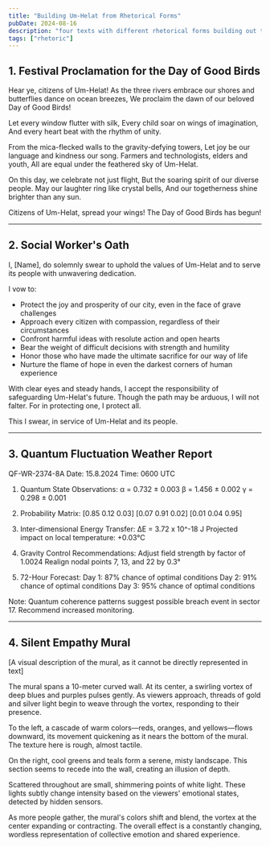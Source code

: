 ```yaml
---
title: "Building Um-Helat from Rhetorical Forms"
pubDate: 2024-08-16
description: "four texts with different rhetorical forms building out the world of Um-Helat"
tags: ["rhetoric"]
---
```


## 1. Festival Proclamation for the Day of Good Birds

Hear ye, citizens of Um-Helat!
As the three rivers embrace our shores and butterflies dance on ocean breezes,
We proclaim the dawn of our beloved Day of Good Birds!

Let every window flutter with silk,
Every child soar on wings of imagination,
And every heart beat with the rhythm of unity.

From the mica-flecked walls to the gravity-defying towers,
Let joy be our language and kindness our song.
Farmers and technologists, elders and youth,
All are equal under the feathered sky of Um-Helat.

On this day, we celebrate not just flight,
But the soaring spirit of our diverse people.
May our laughter ring like crystal bells,
And our togetherness shine brighter than any sun.

Citizens of Um-Helat, spread your wings!
The Day of Good Birds has begun!

---

## 2. Social Worker's Oath

I, [Name], do solemnly swear to uphold the values of Um-Helat and to serve its people with unwavering dedication.

I vow to:
- Protect the joy and prosperity of our city, even in the face of grave challenges
- Approach every citizen with compassion, regardless of their circumstances
- Confront harmful ideas with resolute action and open hearts
- Bear the weight of difficult decisions with strength and humility
- Honor those who have made the ultimate sacrifice for our way of life
- Nurture the flame of hope in even the darkest corners of human experience

With clear eyes and steady hands, I accept the responsibility of safeguarding Um-Helat's future. Though the path may be arduous, I will not falter. For in protecting one, I protect all.

This I swear, in service of Um-Helat and its people.

---

## 3. Quantum Fluctuation Weather Report

QF-WR-2374-8A
Date: 15.8.2024
Time: 0600 UTC

1. Quantum State Observations:
   α = 0.732 ± 0.003
   β = 1.456 ± 0.002
   γ = 0.298 ± 0.001

2. Probability Matrix:
   [0.85  0.12  0.03]
   [0.07  0.91  0.02]
   [0.01  0.04  0.95]

3. Inter-dimensional Energy Transfer:
   ΔE = 3.72 x 10^-18 J
   Projected impact on local temperature: +0.03°C

4. Gravity Control Recommendations:
   Adjust field strength by factor of 1.0024
   Realign nodal points 7, 13, and 22 by 0.3°

5. 72-Hour Forecast:
   Day 1: 87% chance of optimal conditions
   Day 2: 91% chance of optimal conditions
   Day 3: 95% chance of optimal conditions

Note: Quantum coherence patterns suggest possible breach event in sector 17. Recommend increased monitoring.

---

## 4. Silent Empathy Mural

[A visual description of the mural, as it cannot be directly represented in text]

The mural spans a 10-meter curved wall. At its center, a swirling vortex of deep blues and purples pulses gently. As viewers approach, threads of gold and silver light begin to weave through the vortex, responding to their presence.

To the left, a cascade of warm colors—reds, oranges, and yellows—flows downward, its movement quickening as it nears the bottom of the mural. The texture here is rough, almost tactile.

On the right, cool greens and teals form a serene, misty landscape. This section seems to recede into the wall, creating an illusion of depth.

Scattered throughout are small, shimmering points of white light. These lights subtly change intensity based on the viewers' emotional states, detected by hidden sensors.

As more people gather, the mural's colors shift and blend, the vortex at the center expanding or contracting. The overall effect is a constantly changing, wordless representation of collective emotion and shared experience.
